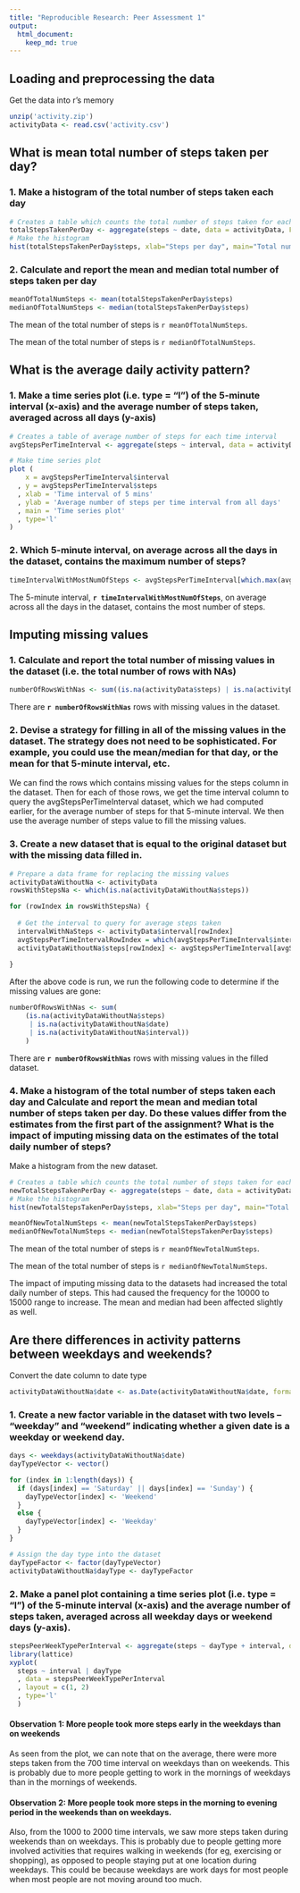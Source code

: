 ```yaml
---
title: "Reproducible Research: Peer Assessment 1"
output: 
  html_document:
    keep_md: true
---
```



## Loading and preprocessing the data

Get the data into r's memory
```r
unzip('activity.zip')
activityData <- read.csv('activity.csv')
```

## What is mean total number of steps taken per day?

### 1. Make a histogram of the total number of steps taken each day
```r
# Creates a table which counts the total number of steps taken for each each day
totalStepsTakenPerDay <- aggregate(steps ~ date, data = activityData, FUN = 'sum', na.exclude = T)
# Make the histogram
hist(totalStepsTakenPerDay$steps, xlab="Steps per day", main="Total number of steps taken each day")
```

### 2. Calculate and report the mean and median total number of steps taken per day

``` r
meanOfTotalNumSteps <- mean(totalStepsTakenPerDay$steps)
medianOfTotalNumSteps <- median(totalStepsTakenPerDay$steps)
```

The mean of the total number of steps is `r meanOfTotalNumSteps`.

The mean of the total number of steps is `r medianOfTotalNumSteps`.

## What is the average daily activity pattern?

### 1. Make a time series plot (i.e. type = "l") of the 5-minute interval (x-axis) and the average number of steps taken, averaged across all days (y-axis)

```r
# Creates a table of average number of steps for each time interval
avgStepsPerTimeInterval <- aggregate(steps ~ interval, data = activityData, FUN = 'mean', na.exclude = T)

# Make time series plot
plot (
    x = avgStepsPerTimeInterval$interval
  , y = avgStepsPerTimeInterval$steps 
  , xlab = 'Time interval of 5 mins'
  , ylab = 'Average number of steps per time interval from all days'
  , main = 'Time series plot'
  , type='l'
)

```

### 2. Which 5-minute interval, on average across all the days in the dataset, contains the maximum number of steps?

```r

timeIntervalWithMostNumOfSteps <- avgStepsPerTimeInterval[which.max(avgStepsPerTimeInterval$steps), ]$interval 

```

The 5-minute interval, **`r timeIntervalWithMostNumOfSteps`**, on average across all the days in the dataset, contains the most number of steps.

## Imputing missing values

### 1. Calculate and report the total number of missing values in the dataset (i.e. the total number of rows with NAs)

```r
numberOfRowsWithNas <- sum((is.na(activityData$steps) | is.na(activityData$date) | is.na(activityData$interval))) 
```

There are **`r numberOfRowsWithNas`** rows with missing values in the dataset.


### 2. Devise a strategy for filling in all of the missing values in the dataset. The strategy does not need to be sophisticated. For example, you could use the mean/median for that day, or the mean for that 5-minute interval, etc.

We can find the rows which contains missing values for the steps column in the dataset. Then for each of those rows, we get the time interval column to query the avgStepsPerTimeInterval dataset, which we had computed earlier, for the average number of steps for that 5-minute interval. We then use the average number of steps value to fill the missing values.


### 3. Create a new dataset that is equal to the original dataset but with the missing data filled in.

```r
# Prepare a data frame for replacing the missing values
activityDataWithoutNa <- activityData
rowsWithStepsNa <- which(is.na(activityDataWithoutNa$steps))

for (rowIndex in rowsWithStepsNa) {
  
  # Get the interval to query for average steps taken
  intervalWithNaSteps <- activityData$interval[rowIndex]
  avgStepsPerTimeIntervalRowIndex = which(avgStepsPerTimeInterval$interval == intervalWithNaSteps)
  activityDataWithoutNa$steps[rowIndex] <- avgStepsPerTimeInterval[avgStepsPerTimeIntervalRowIndex, ]$steps
  
}

```

After the above code is run, we run the following code to determine if the missing values are gone:

```r
numberOfRowsWithNas <- sum(
    (is.na(activityDataWithoutNa$steps) 
     | is.na(activityDataWithoutNa$date) 
     | is.na(activityDataWithoutNa$interval))
    ) 
```

There are **`r numberOfRowsWithNas`** rows with missing values in the filled dataset.



### 4. Make a histogram of the total number of steps taken each day and Calculate and report the mean and median total number of steps taken per day. Do these values differ from the estimates from the first part of the assignment? What is the impact of imputing missing data on the estimates of the total daily number of steps?

Make a histogram from the new dataset.

```r
# Creates a table which counts the total number of steps taken for each each day
newTotalStepsTakenPerDay <- aggregate(steps ~ date, data = activityDataWithoutNa, FUN = 'sum', na.exclude = T)
# Make the histogram
hist(newTotalStepsTakenPerDay$steps, xlab="Steps per day", main="Total number of steps taken each day from new dataset")
```

``` r
meanOfNewTotalNumSteps <- mean(newTotalStepsTakenPerDay$steps)
medianOfNewTotalNumSteps <- median(newTotalStepsTakenPerDay$steps)
```

The mean of the total number of steps is `r meanOfNewTotalNumSteps`.

The mean of the total number of steps is `r medianOfNewTotalNumSteps`.

The impact of imputing missing data to the datasets had increased the total daily number of steps. This had caused the frequency for the 10000 to 15000 range to increase. The mean and median had been affected slightly as well.

## Are there differences in activity patterns between weekdays and weekends?

Convert the date column to date type

```r
activityDataWithoutNa$date <- as.Date(activityDataWithoutNa$date, format = '%Y-%m-%d' ) 
```

### 1. Create a new factor variable in the dataset with two levels -- "weekday" and "weekend" indicating whether a given date is a weekday or weekend day.

```r
days <- weekdays(activityDataWithoutNa$date)
dayTypeVector <- vector()

for (index in 1:length(days)) {
  if (days[index] == 'Saturday' || days[index] == 'Sunday') {
    dayTypeVector[index] <- 'Weekend'
  }
  else {
    dayTypeVector[index] <- 'Weekday'
  }
}

# Assign the day type into the dataset
dayTypeFactor <- factor(dayTypeVector)
activityDataWithoutNa$dayType <- dayTypeFactor

```

### 2. Make a panel plot containing a time series plot (i.e. type = "l") of the 5-minute interval (x-axis) and the average number of steps taken, averaged across all weekday days or weekend days (y-axis). 

```r
stepsPeerWeekTypePerInterval <- aggregate(steps ~ dayType + interval, data = activityDataWithoutNa, FUN = 'mean')
library(lattice)
xyplot(
  steps ~ interval | dayType
  , data = stepsPeerWeekTypePerInterval
  , layout = c(1, 2)
  , type='l'
  )
```

#### Observation 1: More people took more steps early in the weekdays than on weekends

As seen from the plot, we can note that on the average, there were more steps taken from the 700 time interval on weekdays than on weekends. This is probably due to more people getting to work in the mornings of weekdays than in the mornings of weekends. 

#### Observation 2: More people took more steps in the morning to evening period in the weekends than on weekdays.

Also, from the 1000 to 2000 time intervals, we saw more steps taken during weekends than on weekdays. This is probably due to people getting more involved activities that requires walking in weekends (for eg, exercising or shopping), as opposed to people staying put at one location during weekdays. This could be because weekdays are work days for most people when most people are not moving around too much.   
